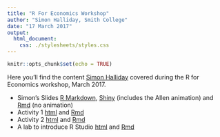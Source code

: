 ```yaml
---
title: "R For Economics Workshop"
author: "Simon Halliday, Smith College"
date: "17 March 2017"
output: 
  html_document:
    css: ./stylesheets/styles.css
---
```


```r
knitr::opts_chunk$set(echo = TRUE)
```

Here you'll find  the content [Simon Halliday](simondhalliday.github.io) covered during the R for Economics workshop, March 2017. 

- Simon's Slides [R Markdown](rmarkdown_reproducibility.html), [Shiny](https://shalliday.shinyapps.io/rmarkdown_reproducibility) (includes the Allen animation) and [Rmd](rmarkdown_reproducibility.Rmd) (no animation)
- Activity 1 [html](activity1.html) and [Rmd](activity1.Rmd)
- Activity 2 [html](activity2.html) and [Rmd](activity2.Rmd)
- A lab to introduce R Studio [html](Lab1.html) and [Rmd](Lab1.Rmd)


